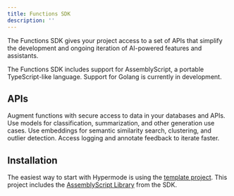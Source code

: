 ```yaml
---
title: Functions SDK
description: ''
---
```


The Functions SDK gives your project access to a set of APIs that simplify the development and ongoing iteration of AI-powered features and assistants.

<Note>The Functions SDK includes support for AssemblyScript, a portable TypeScript-like language. Support for Golang is currently in development.</Note>

## APIs

<CardGroup cols={2}>
  <Card
    title="Connection"
    icon="server"
    href="/sdk/connection"
  >
    Augment functions with secure access to data in your databases and APIs.
  </Card>
  <Card
    title="Inference"
    icon="message-plus"
    href="/sdk/inference"
  >
    Use models for classification, summarization, and other generation use cases.
  </Card>
  <Card
    title="Search"
    icon="searchengin"
    href="/sdk/search"
  >
    Use embeddings for semantic similarity search, clustering, and outlier detection.
  </Card>
  <Card
    title="Console"
    icon="browsers"
    href="/sdk/console"
  >
    Access logging and annotate feedback to iterate faster.
  </Card>
</CardGroup>

## Installation

The easiest way to start with Hypermode is using the [template project](https://github.com/gohypermode/sample-project). This project includes the [AssemblyScript Library](https://www.npmjs.com/package/@hypermode/functions-as) from the SDK.